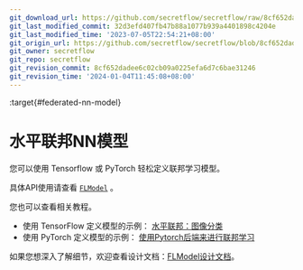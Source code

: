 ```yaml
---
git_download_url: https://github.com/secretflow/secretflow/raw/8cf652dadee6c02cb09a0225efa6d7c6bae31246/docs/user_guide/federated_learning/horizontal_federated_learning/fl_model.rst
git_last_modified_commit: 32d3efd407fb47b88a1077b939a4401898c4204e
git_last_modified_time: '2023-07-05T22:54:21+08:00'
git_origin_url: https://github.com/secretflow/secretflow/blob/8cf652dadee6c02cb09a0225efa6d7c6bae31246/docs/user_guide/federated_learning/horizontal_federated_learning/fl_model.rst
git_owner: secretflow
git_repo: secretflow
git_revision_commit: 8cf652dadee6c02cb09a0225efa6d7c6bae31246
git_revision_time: '2024-01-04T11:45:08+08:00'
---
```


:target{#federated-nn-model}

# 水平联邦NN模型

您可以使用 Tensorflow 或 PyTorch 轻松定义联邦学习模型。

具体API使用请查看 [`FLModel`](../../../source/secretflow.ml.ml.nn.mdx#secretflow.ml.nn.FLModel "secretflow.ml.nn.FLModel") 。

您也可以查看相关教程。

- 使用 TensorFlow 定义模型的示例： [水平联邦：图像分类](../../../tutorial/Federate_Learning_for_Image_Classification.mdx)
- 使用 PyTorch 定义模型的示例： [使用Pytorch后端来进行联邦学习](../../../tutorial/Federated_Learning_with_Pytorch_backend.mdx)

如果您想深入了解细节，欢迎查看设计文档：[FLModel设计文档](../../../developer/design/flmodel.mdx)。
